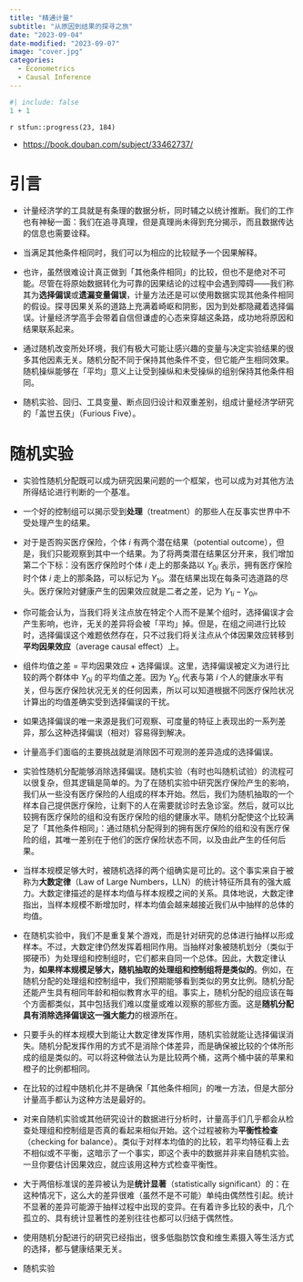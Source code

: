 ```yaml
---
title: "精通计量"
subtitle: "从原因到结果的探寻之旅"
date: "2023-09-04"
date-modified: "2023-09-07"
image: "cover.jpg"
categories: 
  - Econometrics
  - Causal Inference
---
```


```r
#| include: false
1 + 1
```

::: {.callout-note title='Progress'}
`r stfun::progress(23, 184)`
:::

::: {.callout-tip title="Learning Source"}
- <https://book.douban.com/subject/33462737/>
:::

# 引言 {-}

- 计量经济学的工具就是有条理的数据分析，同时辅之以统计推断。我们的工作也有神秘一面：我们在追寻真理，但是真理尚未得到充分揭示，而且数据传达的信息也需要诠释。

- 当满足其他条件相同时，我们可以为相应的比较赋予一个因果解释。

- 也许，虽然很难设计真正做到「其他条件相同」的比较，但也不是绝对不可能。尽管在将原始数据转化为可靠的因果结论的过程中会遇到障碍——我们称其为**选择偏误**或**遗漏变量偏误**，计量方法还是可以使用数据实现其他条件相同的假设。探寻因果关系的道路上充满着崎岖和阴影，因为到处都隐藏着选择偏误。计量经济学高手会带着自信但谦虚的心态来穿越这条路，成功地将原因和结果联系起来。

- 通过随机改变所处环境，我们有极大可能让感兴趣的变量与决定实验结果的很多其他因素无关。随机分配不同于保持其他条件不变，但它能产生相同效果。随机操纵能够在「平均」意义上让受到操纵和未受操纵的组别保持其他条件相同。

- 随机实验、回归、工具变量、断点回归设计和双重差别，组成计量经济学研究的「盖世五侠」（Furious Five）。

# 随机实验

- 实验性随机分配既可以成为研究因果问题的一个框架，也可以成为对其他方法所得结论进行判断的一个基准。

- 一个好的控制组可以揭示受到**处理**（treatment）的那些人在反事实世界中不受处理产生的结果。

- 对于是否购买医疗保险，个体 $i$ 有两个潜在结果（potential outcome），但是，我们只能观察到其中一个结果。为了将两类潜在结果区分开来，我们增加第二个下标：没有医疗保险时个体 $i$ 走上的那条路以 $Y_{0i}$ 表示，拥有医疗保险时个体 $i$ 走上的那条路，可以标记为 $Y_{1i}$。潜在结果出现在每条可选道路的尽头。医疗保险对健康产生的因果效应就是二者之差，记为 $Y_{1i}-Y_{0i}$。

- 你可能会认为，当我们将关注点放在特定个人而不是某个组时，选择偏误才会产生影响，也许，无关的差异将会被「平均」掉。但是，在组之间进行比较时，选择偏误这个难题依然存在，只不过我们将关注点从个体因果效应转移到**平均因果效应**（average causal effect）上。

- 组件均值之差 = 平均因果效应 + 选择偏误。这里，选择偏误被定义为进行比较的两个群体中 $Y_{0i}$ 的平均值之差。因为 $Y_{0i}$ 代表与第 $i$ 个人的健康水平有关，但与医疗保险状况无关的任何因素，所以可以知道根据不同医疗保险状况计算出的均值差确实受到选择偏误的干扰。

- 如果选择偏误的唯一来源是我们可观察、可度量的特征上表现出的一系列差异，那么这种选择偏误（相对）容易得到解决。

- 计量高手们面临的主要挑战就是消除因不可观测的差异造成的选择偏误。

- 实验性随机分配能够消除选择偏误。随机实验（有时也叫随机试验）的流程可以很复杂，但其逻辑是简单的。为了在随机实验中研究医疗保险产生的影响，我们从一些没有医疗保险的人组成的样本开始。然后，我们为随机抽取的一个样本自己提供医疗保险，让剩下的人在需要就诊时去急诊室。然后，就可以比较拥有医疗保险的组和没有医疗保险的组的健康水平。随机分配使这个比较满足了「其他条件相同」：通过随机分配得到的拥有医疗保险的组和没有医疗保险的组，其唯一差别在于他们的医疗保险状态不同，以及由此产生的任何后果。

- 当样本规模足够大时，被随机选择的两个组确实是可比的。这个事实来自于被称为**大数定律**（Law of Large Numbers，LLN）的统计特征所具有的强大威力。大数定律描述的是样本均值与样本规模之间的关系。具体地说，大数定律指出，当样本规模不断增加时，样本均值会越来越接近我们从中抽样的总体的均值。

- 在随机实验中，我们不是重复某个游戏，而是针对研究的总体进行抽样以形成样本。不过，大数定律仍然发挥着相同作用。当抽样对象被随机划分（类似于掷硬币）为处理组和控制组时，它们都来自同一个总体。因此，大数定律认为，**如果样本规模足够大，随机抽取的处理组和控制组将是类似的**。例如，在随机分配的处理组和控制组中，我们预期能够看到类似的男女比例。随机分配还能产生具有相同年龄和相似教育水平的组。事实上，随机分配的组应该在每个方面都类似，其中包括我们难以度量或难以观察的那些方面。这是**随机分配具有消除选择偏误这一强大能力**的根源所在。

- 只要手头的样本规模大到能让大数定律发挥作用，随机实验就能让选择偏误消失。随机分配发挥作用的方式不是消除个体差异，而是确保被比较的个体所形成的组是类似的。可以将这种做法认为是比较两个桶，这两个桶中装的苹果和橙子的比例都相同。

- 在比较的过程中随机化并不是确保「其他条件相同」的唯一方法，但是大部分计量高手都认为这种方法是最好的。

- 对来自随机实验或其他研究设计的数据进行分析时，计量高手们几乎都会从检查处理组和控制组是否真的看起来相似开始。这个过程被称为**平衡性检查**（checking for balance）。类似于对样本均值的的比较，若平均特征看上去不相似或不平衡，这暗示了一个事实，即这个表中的数据并非来自随机实验。一旦你要估计因果效应，就应该用这种方式检查平衡性。

- 大于两倍标准误的差异被认为是**统计显著**（statistically significant）的：在这种情况下，这么大的差异很难（虽然不是不可能）单纯由偶然性引起。统计不显著的差异可能源于抽样过程中出现的变异。在有着许多比较的表中，几个孤立的、具有统计显著性的差别往往也都可以归结于偶然性。

- 使用随机分配进行的研究已经指出，很多低脂肪饮食和维生素摄入等生活方式的选择，都与健康结果无关。































::: {.callout-tip title="To be continued"}
- 随机实验
:::

